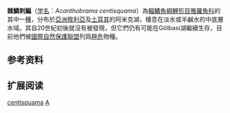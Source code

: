 {{Speciesbox 
| genus = Acanthobrama
| species = centisquama
| status = PE
| status_system = IUCN3.1
| status_ref = <ref>{{IUCN2014.2| assessors=Freyhof, J. | year=2014 | title=Acanthobrama centisquama | id=60633 | downloaded=28 August 2014}}</ref>
| authority = [[Heckel|Heckel]], 1843
}}

'''棘鱗刺鯿'''（[[学名|学名]]：''Acanthobrama centisquama''）為[[輻鰭魚綱|輻鰭魚綱]][[鯉形目|鯉形目]][[雅羅魚科|雅羅魚科]]的其中一[[種|種]]，分布於[[亞洲|亞洲]][[敘利亞|敘利亞]]及[[土耳其|土耳其]]的阿米克湖，棲息在淡水或半鹹水的中底層水域。其自20世紀初後就沒有被發現，但它們仍有可能在Gölbasi湖繼續生存，目前他們被[[國際自然保護聯盟|國際自然保護聯盟]]列爲[[極危|極危]]物種。

== 参考资料 ==
{{reflist}}

== 扩展阅读 ==
{{refbegin}}
{{wikispecies-inline|Acanthobrama centisquama|棘鱗刺鯿}}
{{refend}}
{{Taxonbar|from=Q2235711}}

[[Category:刺鯿屬|centisquama]]
[[Category:1843年描述的鱼类|A]]


{{鯉形目小作品}}